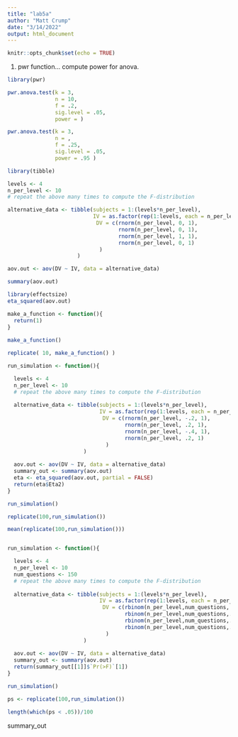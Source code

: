 ```yaml
---
title: "lab5a"
author: "Matt Crump"
date: "3/14/2022"
output: html_document
---
```


```r
knitr::opts_chunk$set(echo = TRUE)
```

1. pwr function... compute power for anova.

```r
library(pwr)

pwr.anova.test(k = 3,
               n = 10,
               f = .2,
               sig.level = .05,
               power = )

pwr.anova.test(k = 3,
               n = ,
               f = .25,
               sig.level = .05,
               power = .95 )


```

```r
library(tibble)

levels <- 4
n_per_level <- 10
# repeat the above many times to compute the F-distribution

alternative_data <- tibble(subjects = 1:(levels*n_per_level),
                           IV = as.factor(rep(1:levels, each = n_per_level)),
                            DV = c(rnorm(n_per_level, 0, 1),
                                   rnorm(n_per_level, 0, 1),
                                   rnorm(n_per_level, 1, 1),
                                   rnorm(n_per_level, 0, 1)
                             )
                      )

aov.out <- aov(DV ~ IV, data = alternative_data)

summary(aov.out)

library(effectsize)
eta_squared(aov.out)

```

```r

make_a_function <- function(){
  return(1)
}
  
make_a_function()

replicate( 10, make_a_function() )
```

```r

run_simulation <- function(){

  levels <- 4
  n_per_level <- 10
  # repeat the above many times to compute the F-distribution
  
  alternative_data <- tibble(subjects = 1:(levels*n_per_level),
                             IV = as.factor(rep(1:levels, each = n_per_level)),
                              DV = c(rnorm(n_per_level, -.2, 1),
                                     rnorm(n_per_level, .2, 1),
                                     rnorm(n_per_level, -.4, 1),
                                     rnorm(n_per_level, .2, 1)
                               )
                        )
  
  aov.out <- aov(DV ~ IV, data = alternative_data)
  summary_out <- summary(aov.out)
  eta <- eta_squared(aov.out, partial = FALSE)
  return(eta$Eta2)
}

run_simulation()

replicate(100,run_simulation())

mean(replicate(100,run_simulation()))



```


```r

run_simulation <- function(){

  levels <- 4
  n_per_level <- 10
  num_questions <- 150
  # repeat the above many times to compute the F-distribution
  
  alternative_data <- tibble(subjects = 1:(levels*n_per_level),
                             IV = as.factor(rep(1:levels, each = n_per_level)),
                              DV = c(rbinom(n_per_level,num_questions,.75)/num_questions,
                                     rbinom(n_per_level,num_questions,.75)/num_questions,
                                     rbinom(n_per_level,num_questions,.75)/num_questions,
                                     rbinom(n_per_level,num_questions,.80)/num_questions
                               )
                        )
  
  aov.out <- aov(DV ~ IV, data = alternative_data)
  summary_out <- summary(aov.out)
  return(summary_out[[1]]$`Pr(>F)`[1])
}

run_simulation()

ps <- replicate(100,run_simulation())

length(which(ps < .05))/100

```


summary_out
